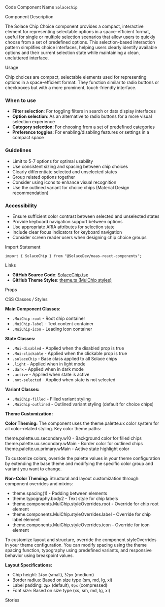 
<Meta of={SolaceChipStories} />

<Title>Chip Choice</Title>

<Description of={SolaceChipStories} />

<Subtitle>Code Component Name</Subtitle>
`SolaceChip`

<Subtitle>Component Description</Subtitle>

The Solace Chip Choice component provides a compact, interactive element for representing selectable options in a space-efficient format, useful for single or multiple selection scenarios that allow users to quickly choose from a set of predefined options. This selection-based interaction pattern simplifies choice interfaces, helping users clearly identify available options and their current selection state while maintaining a clean, uncluttered interface.

<Subtitle>Usage</Subtitle>

Chip choices are compact, selectable elements used for representing options in a space-efficient format. They function similar to radio buttons or checkboxes but with a more prominent, touch-friendly interface.

### When to use

- **Filter selection**: For toggling filters in search or data display interfaces
- **Option selection**: As an alternative to radio buttons for a more visual selection experience
- **Category selection**: For choosing from a set of predefined categories
- **Preference toggles**: For enabling/disabling features or settings in a compact space

### Guidelines

- Limit to 5-7 options for optimal usability
- Use consistent sizing and spacing between chip choices
- Clearly differentiate selected and unselected states
- Group related options together
- Consider using icons to enhance visual recognition
- Use the outlined variant for choice chips (Material Design recommendation)

### Accessibility

- Ensure sufficient color contrast between selected and unselected states
- Provide keyboard navigation support between options
- Use appropriate ARIA attributes for selection state
- Include clear focus indicators for keyboard navigation
- Consider screen reader users when designing chip choice groups

<Subtitle>Import Statement</Subtitle>

```tsx
import { SolaceChip } from "@SolaceDev/maas-react-components";
```

<Subtitle>Links</Subtitle>

- **GitHub Source Code**: [SolaceChip.tsx](https://github.com/SolaceDev/maas-react-components/blob/main/src/components/SolaceChip.tsx)
- **GitHub Theme Styles**: <a href="https://github.com/SolaceDev/maas-react-components/blob/main/src/resources/theme.ts#:~:text=MuiChip" target="_blank">theme.ts (MuiChip styles)</a>

<Subtitle>Props</Subtitle>

<ArgTypes of={SolaceChipStories} />

<Subtitle>CSS Classes / Styles</Subtitle>

**Main Component Classes:**

- `.MuiChip-root` - Root chip container
- `.MuiChip-label` - Text content container
- `.MuiChip-icon` - Leading icon container

**State Classes:**

- `.Mui-disabled` - Applied when the disabled prop is true
- `.Mui-clickable` - Applied when the clickable prop is true
- `.solaceChip` - Base class applied to all Solace chips
- `.light` - Applied when in light mode
- `.dark` - Applied when in dark mode
- `.active` - Applied when state is active
- `.not-selected` - Applied when state is not selected

**Variant Classes:**

- `.MuiChip-filled` - Filled variant styling
- `.MuiChip-outlined` - Outlined variant styling (default for choice chips)

**Theme Customization:**

**Color Theming:**
The component uses the theme.palette.ux color system for all color-related styling. Key color theme paths:

<div style={{ display: "flex", alignItems: "center", margin: "8px 0" }}>
	<div
		style={{
			width: "16px",
			height: "16px",
			backgroundColor: "#F3F4F6",
			border: "1px solid rgba(0,0,0,0.2)",
			borderRadius: "3px",
			marginRight: "8px"
		}}
	></div>
	<span>theme.palette.ux.secondary.w10 - Background color for filled chips</span>
</div>
<div style={{ display: "flex", alignItems: "center", margin: "8px 0" }}>
	<div
		style={{
			width: "16px",
			height: "16px",
			backgroundColor: "#8790A0",
			border: "1px solid rgba(0,0,0,0.2)",
			borderRadius: "3px",
			marginRight: "8px"
		}}
	></div>
	<span>theme.palette.ux.secondary.wMain - Border color for outlined chips</span>
</div>
<div style={{ display: "flex", alignItems: "center", margin: "8px 0" }}>
	<div
		style={{
			width: "16px",
			height: "16px",
			backgroundColor: "#015B82",
			border: "1px solid rgba(0,0,0,0.2)",
			borderRadius: "3px",
			marginRight: "8px"
		}}
	></div>
	<span>theme.palette.ux.primary.wMain - Active state highlight color</span>
</div>

To customize colors, override the palette values in your theme configuration by extending the base theme and modifying the specific color group and variant you want to change.

**Non-Color Theming:**
Structural and layout customization through component overrides and mixins:

- theme.spacing(1) - Padding between elements
- theme.typography.body2 - Text style for chip labels
- theme.components.MuiChip.styleOverrides.root - Override for chip root element
- theme.components.MuiChip.styleOverrides.label - Override for chip label element
- theme.components.MuiChip.styleOverrides.icon - Override for icon element

To customize layout and structure, override the component styleOverrides in your theme configuration. You can modify spacing using the theme spacing function, typography using predefined variants, and responsive behavior using breakpoint values.

**Layout Specifications:**

- Chip height: `24px` (small), `32px` (medium)
- Border radius: Based on size type (sm, md, lg, xl)
- Label padding: `2px` (default), `0px` (compressed)
- Font size: Based on size type (xs, sm, md, lg, xl)

<Subtitle>Stories</Subtitle>

<CustomStories />
